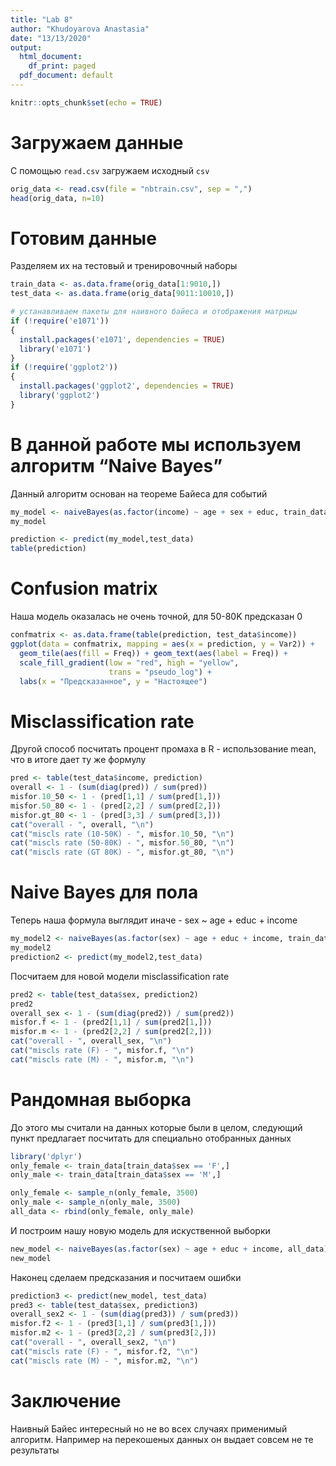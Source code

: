 ---
title: "Lab 8"
author: "Khudoyarova Anastasia"
date: "13/13/2020"
output:
  html_document:
    df_print: paged
  pdf_document: default
---

```{r setup, include=FALSE}
knitr::opts_chunk$set(echo = TRUE)
```

# Загружаем данные
С помощью `read.csv` загружаем исходный `csv`

```{r}
orig_data <- read.csv(file = "nbtrain.csv", sep = ",")
head(orig_data, n=10)
```
# Готовим данные
Разделяем их на тестовый и тренировочный наборы
```{r}
train_data <- as.data.frame(orig_data[1:9010,]) 
test_data <- as.data.frame(orig_data[9011:10010,])
```

```{r, echo=FALSE}
# устанавливаем пакеты для наивного байеса и отображения матрицы
if (!require('e1071'))
{
  install.packages('e1071', dependencies = TRUE)
  library('e1071')
}
if (!require('ggplot2'))
{
  install.packages('ggplot2', dependencies = TRUE)
  library('ggplot2')
}
```

# В данной работе мы используем алгоритм "Naive Bayes"
Данный алгоритм основан на теореме Байеса для событий
```{r}
my_model <- naiveBayes(as.factor(income) ~ age + sex + educ, train_data)
my_model

prediction <- predict(my_model,test_data)
table(prediction)
```

# Confusion matrix
Наша модель оказалась не очень точной, для 50-80K предсказан 0
```{r}
confmatrix <- as.data.frame(table(prediction, test_data$income))
ggplot(data = confmatrix, mapping = aes(x = prediction, y = Var2)) +
  geom_tile(aes(fill = Freq)) + geom_text(aes(label = Freq)) +
  scale_fill_gradient(low = "red", high = "yellow",
                      trans = "pseudo_log") +
  labs(x = "Предсказанное", y = "Настоящее")
```

# Misclassification rate
Другой способ посчитать процент промаха в R - использование mean, что в итоге дает ту же формулу
```{r}
pred <- table(test_data$income, prediction)
overall <- 1 - (sum(diag(pred)) / sum(pred))
misfor.10_50 <- 1 - (pred[1,1] / sum(pred[1,]))
misfor.50_80 <- 1 - (pred[2,2] / sum(pred[2,]))
misfor.gt_80 <- 1 - (pred[3,3] / sum(pred[3,]))
cat("overall - ", overall, "\n")
cat("miscls rate (10-50K) - ", misfor.10_50, "\n")
cat("miscls rate (50-80K) - ", misfor.50_80, "\n")
cat("miscls rate (GT 80K) - ", misfor.gt_80, "\n")
```

# Naive Bayes для пола
Теперь наша формула выглядит иначе - sex ~ age + educ + income
```{r}
my_model2 <- naiveBayes(as.factor(sex) ~ age + educ + income, train_data)
my_model2
prediction2 <- predict(my_model2,test_data)
```

Посчитаем для новой модели misclassification rate
```{r}
pred2 <- table(test_data$sex, prediction2)
pred2
overall_sex <- 1 - (sum(diag(pred2)) / sum(pred2))
misfor.f <- 1 - (pred2[1,1] / sum(pred2[1,]))
misfor.m <- 1 - (pred2[2,2] / sum(pred2[2,]))
cat("overall - ", overall_sex, "\n")
cat("miscls rate (F) - ", misfor.f, "\n")
cat("miscls rate (M) - ", misfor.m, "\n")
```

# Рандомная выборка
До этого мы считали на данных которые были в целом, следующий пункт предлагает посчитать для специально отобранных данных
```{r}
library('dplyr')
only_female <- train_data[train_data$sex == 'F',]
only_male <- train_data[train_data$sex == 'M',]

only_female <- sample_n(only_female, 3500)
only_male <- sample_n(only_male, 3500)
all_data <- rbind(only_female, only_male)
```

И построим нашу новую модель для искуственной выборки
```{r}
new_model <- naiveBayes(as.factor(sex) ~ age + educ + income, all_data)
new_model
```

Наконец сделаем предсказания и посчитаем ошибки
```{r}
prediction3 <- predict(new_model, test_data)
pred3 <- table(test_data$sex, prediction3)
overall_sex2 <- 1 - (sum(diag(pred3)) / sum(pred3))
misfor.f2 <- 1 - (pred3[1,1] / sum(pred3[1,]))
misfor.m2 <- 1 - (pred3[2,2] / sum(pred3[2,]))
cat("overall - ", overall_sex2, "\n")
cat("miscls rate (F) - ", misfor.f2, "\n")
cat("miscls rate (M) - ", misfor.m2, "\n")
```


# Заключение
Наивный Байес интересный но не во всех случаях применимый алгоритм. Например на перекошеных данных он выдает совсем не те результаты
